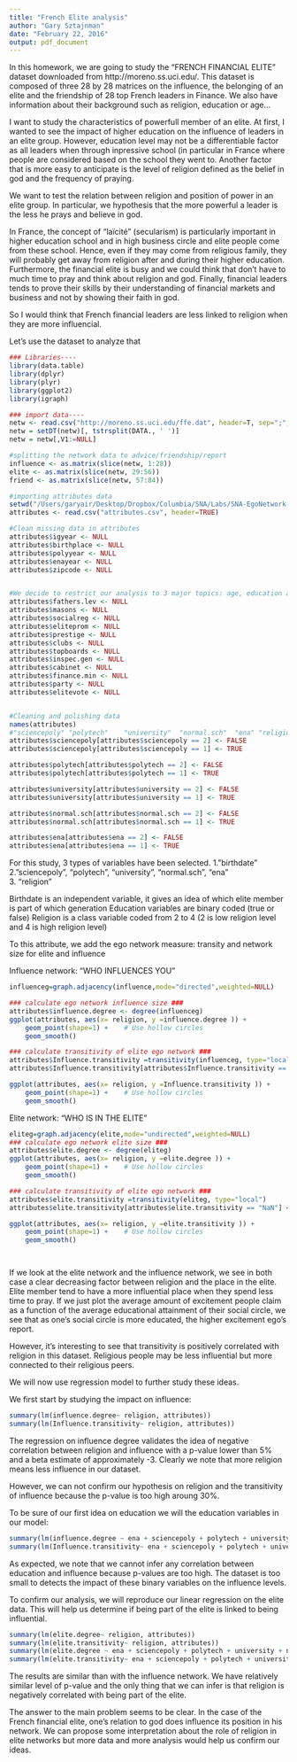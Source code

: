 ```yaml
---
title: "French Elite analysis"
author: "Gary Sztajnman"
date: "February 22, 2016"
output: pdf_document
---
```


In this homework, we are going to study the "FRENCH FINANCIAL ELITE" dataset downloaded from http://moreno.ss.uci.edu/. 
This dataset is composed of three 28 by 28 matrices on the influence, the belonging of an elite and the friendship of 28 top French leaders in Finance.
We also have information about their background such as religion, education or age...

\section*{Hypothesis}
I want to study the characteristics of powerfull member of an elite. 
At first, I wanted to see the impact of higher education on the influence of leaders in an elite group. However, education level may not be a differentiable factor as all leaders when through inpressive school (in particular in France where people are considered based on the school they went to.
Another factor that is more easy to anticipate is the level of religion defined as the belief in god and the frequency of praying.

We want to test the relation between religion and position of power in an elite group. In particular, we hypothesis that the more powerful a leader is the less he prays and believe in god.

\section*{Explanation}
In France, the concept of "laïcité" (secularism) is particularly important in higher education school and in high business circle and elite people come from these school. Hence, even if they may come from religious family, they will probably get away from religion after and during their higher education. Furthermore, the financial elite is busy and we could think that don't have to much time to pray and think about religion and god. Finally, financial leaders tends to prove their skills by their understanding of financial markets and business and not by showing their faith in god.

So I would think that French financial leaders are less linked to religion when they are more influencial.

Let's use the dataset to analyze that

\section*{Retrieveing and cleaning the data}
```r

### Libraries----
library(data.table)
library(dplyr)
library(plyr)
library(ggplot2)
library(igraph)

### import data----
netw <- read.csv("http://moreno.ss.uci.edu/ffe.dat", header=T, sep=";", skip= 36)
netw = setDT(netw)[, tstrsplit(DATA., ' ')]
netw = netw[,V1:=NULL]

#splitting the network data to advice/friendship/report
influence <- as.matrix(slice(netw, 1:28))
elite <- as.matrix(slice(netw, 29:56))
friend <- as.matrix(slice(netw, 57:84))
```

```r
#importing attributes data
setwd("/Users/garyair/Desktop/Dropbox/Columbia/SNA/Labs/SNA-EgoNetwork-1/French elite/")
attributes <- read.csv("attributes.csv", header=TRUE)

#Clean missing data in attributes
attributes$igyear <- NULL
attributes$birthplace <- NULL
attributes$polyyear <- NULL
attributes$enayear <- NULL
attributes$zipcode <- NULL


#We decide to restrict our analysis to 3 major topics: age, education and religion. Hence, we delete other attributes
attributes$fathers.lev <- NULL
attributes$masons <- NULL
attributes$socialreg <- NULL
attributes$eliteprom <- NULL
attributes$prestige <- NULL
attributes$clubs <- NULL
attributes$topboards <- NULL
attributes$inspec.gen <- NULL
attributes$cabinet <- NULL
attributes$finance.min <- NULL
attributes$party <- NULL
attributes$elitevote <- NULL


#Cleaning and polishing data
names(attributes)
#"sciencepoly" "polytech"    "university"  "normal.sch"  "ena" "religion" 
attributes$sciencepoly[attributes$sciencepoly == 2] <- FALSE
attributes$sciencepoly[attributes$sciencepoly == 1] <- TRUE

attributes$polytech[attributes$polytech == 2] <- FALSE
attributes$polytech[attributes$polytech == 1] <- TRUE

attributes$university[attributes$university == 2] <- FALSE
attributes$university[attributes$university == 1] <- TRUE

attributes$normal.sch[attributes$normal.sch == 2] <- FALSE
attributes$normal.sch[attributes$normal.sch == 1] <- TRUE

attributes$ena[attributes$ena == 2] <- FALSE
attributes$ena[attributes$ena == 1] <- TRUE


```

\section*{Variables}

For this study, 3 types of variables have been selected.
 1."birthdate"      
 2."sciencepoly", "polytech", "university", "normal.sch", "ena"                    
 3. "religion" 
 
Birthdate is an independent variable, it gives an idea of which elite member is part of which generation
Education variables are binary coded (true or false)
Religion is a class variable coded from 2 to 4 (2 is low religion level and 4 is high religion level)

To this attribute, we add the ego network measure: transity and network size for elite and influence

Influence network: "WHO INFLUENCES YOU"


```r
influenceg=graph.adjacency(influence,mode="directed",weighted=NULL)

### calculate ego network influence size ###
attributes$influence.degree <- degree(influenceg)
ggplot(attributes, aes(x= religion, y =influence.degree )) +
    geom_point(shape=1) +    # Use hollow circles
    geom_smooth()    

### calculate transitivity of elite ego network ###
attributes$Influence.transitivity =transitivity(influenceg, type="local")  
attributes$Influence.transitivity[attributes$Influence.transitivity == "NA"] <- mean(attributes$Influence.transitivity)

ggplot(attributes, aes(x= religion, y =Influence.transitivity )) +
    geom_point(shape=1) +    # Use hollow circles
    geom_smooth()    

```


Elite network: "WHO IS IN THE ELITE"

```r
eliteg=graph.adjacency(elite,mode="undirected",weighted=NULL)
### calculate ego network elite size ###
attributes$elite.degree <- degree(eliteg)
ggplot(attributes, aes(x= religion, y =elite.degree )) +
    geom_point(shape=1) +    # Use hollow circles
    geom_smooth()    

### calculate transitivity of elite ego network ###
attributes$elite.transitivity =transitivity(eliteg, type="local")  
attributes$elite.transitivity[attributes$elite.transitivity == "NaN"] <- mean(attributes$elite.transitivity)

ggplot(attributes, aes(x= religion, y =elite.transitivity )) +
    geom_point(shape=1) +    # Use hollow circles
    geom_smooth()    




```


\section*{Initial results}

If we look at the elite network and the influence network, we see in both case a clear decreasing factor between religion and the place in the elite.
Elite member tend to have a more influential place when they spend less time to pray.
If we just plot the average amount of excitement people claim as a function
of the average educational attainment of their social circle, we see that as
one’s social circle is more educated, the higher excitement ego’s report.

However, it's interesting to see that transitivity is positively correlated with religion in this dataset. Religious people may be less influential but more connected to their religious peers.


We will now use regression model to further study these ideas.

\section*{Model 1}
We first start by studying the impact on influence:
```r
summary(lm(influence.degree~ religion, attributes))
summary(lm(Influence.transitivity~ religion, attributes))
```

The regression on influence degree validates the idea of negative correlation between religion and influence with a p-value lower than 5% and a beta estimate of approximately -3.
Clearly we note that more religion means less influence in our dataset.

However, we can not confirm our hypothesis on religion and the transitivity of influence because the p-value is too high aroung 30%.


\section*{Model 2}
To be sure of our first idea on education we will the education variables in our model:
```r
summary(lm(influence.degree ~ ena + sciencepoly + polytech + university + normal.sch, attributes))
summary(lm(Influence.transitivity~ ena + sciencepoly + polytech + university + normal.sch, attributes))
```

As expected, we note that we cannot infer any correlation between education and influence because p-values are too high. The dataset is too small to detects the impact of these binary variables on the influence levels.

\section*{Model 3}
To confirm our analysis, we will reproduce our linear regression on the elite data.
This will help us determine if being part of the elite is linked to being influential.

```r
summary(lm(elite.degree~ religion, attributes))
summary(lm(elite.transitivity~ religion, attributes))
summary(lm(elite.degree ~ ena + sciencepoly + polytech + university + normal.sch, attributes))
summary(lm(elite.transitivity~ ena + sciencepoly + polytech + university + normal.sch, attributes))
```

The results are similar than with the influence network. We have relatively similar level of p-value and the only thing that we can infer is that religion is negatively correlated with being part of the elite.

\section*{Conclusion}

The answer to the main problem seems to be clear.
In the case of the French financial elite, one's relation to god does influence its position in his network. We can propose some interpretation about the role of religion in elite networks but more data and more analysis would help us confirm our ideas.
